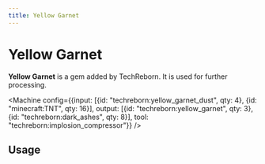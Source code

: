 ```yaml
---
title: Yellow Garnet
---
```


<ItemImage file="yellow_garnet_gem" alt="Yellow Garnet" size="200" />

# Yellow Garnet

**Yellow Garnet** is a gem added by TechReborn. It is used for further processing.

<CraftingTable recipe="input air air air input air techreborn:block_of_yellow_garnet air input air air air output techreborn:yellow_garnet,9" />

<Machine config={{input: [{id: "techreborn:yellow_garnet_dust", qty: 4}, {id: "minecraft:TNT", qty: 16}], output: [{id: "techreborn:yellow_garnet", qty: 3}, {id: "techreborn:dark_ashes", qty: 8}], tool: "techreborn:implosion_compressor"}} />

## Usage

<CraftingTable recipe="input techreborn:yellow_garnet techreborn:yellow_garnet techreborn:yellow_garnet input techreborn:yellow_garnet techreborn:yellow_garnet techreborn:yellow_garnet input techreborn:yellow_garnet techreborn:yellow_garnet techreborn:yellow_garnet output techreborn:block_of_yellow_garnet" />

<Machine recipe="input techreborn:yellow_garnet output techreborn:yellow_garnet_dust tool techreborn:grinder" />
